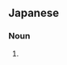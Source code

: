 {{also|波動函數}}
==Japanese==
{{wikipedia|lang=ja}}
{{ja-kanjitab|は|どう|かん|すう|yomi=o}}

===Noun===
{{ja-noun|kyu=波動函數|はどう かんすう}}

# {{alternative form of|lang=ja|波動関数}}